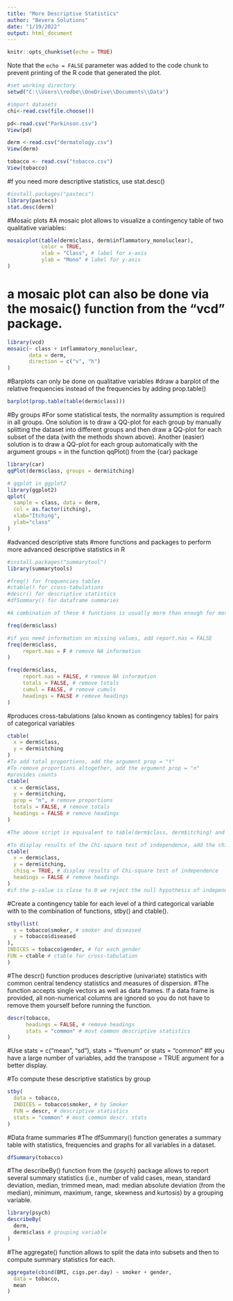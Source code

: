 ---
title: "More Descriptive Statistics"
author: "Bevera Solutions"
date: "1/19/2022"
output: html_document
---

```{r setup, include=FALSE}
knitr::opts_chunk$set(echo = TRUE)
```
Note that the `echo = FALSE` parameter was added to the code chunk to prevent printing of the R code that generated the plot.

```{r}

#set working directory 
setwd("C:\\Users\\redbe\\OneDrive\\Documents\\Data")

#import datasets
chi<-read.csv(file.choose())

pd<-read.csv("Parkinson.csv")
View(pd)

derm <-read.csv("dermatology.csv")
View(derm)

tobacco <- read.csv("tobacco.csv")
View(tobacco)
```

#f you need more descriptive statistics, use stat.desc()
```{r}
#install.packages("pastecs")
library(pastecs)
stat.desc(derm)
```

#Mosaic plots 
#A mosaic plot allows to visualize a contingency table of two qualitative variables:
```{r}
mosaicplot(table(derm$class, derm$inflammatory_monoluclear),
           color = TRUE,
           xlab = "Class", # label for x-axis
           ylab = "Mono" # label for y-axis
)
```
# a mosaic plot can also be done via the mosaic() function from the "vcd" package.
```{r}
library(vcd)
mosaic(~ class + inflammatory_monoluclear,
       data = derm,
       direction = c("v", "h")
)
```

#Barplots can only be done on qualitative variables
#draw a barplot of the relative frequencies instead of the frequencies by adding prop.table()
```{r}

barplot(prop.table(table(derm$class)))
```
#By groups
#For some statistical tests, the normality assumption is required in all groups. One solution is to draw a QQ-plot for each group by manually splitting the dataset into different groups and then draw a QQ-plot for each subset of the data (with the methods shown above). Another (easier) solution is to draw a QQ-plot for each group automatically with the argument groups = in the function qqPlot() from the {car} package
```{r}
library(car)
qqPlot(derm$class, groups = derm$itching)

# qqplot in ggplot2
library(ggplot2)
qplot(
  sample = class, data = derm,
  col = as.factor(itching),
  xlab="Itching",
  ylab="class"
)
```
#advanced descriptive stats
#more functions and packages to perform more advanced descriptive statistics in R
```{r}
#install.packages("summarytool")
library(summarytools)

#freq() for frequencies tables
#ctable() for cross-tabulations
#descr() for descriptive statistics
#dfSummary() for dataframe summaries

#A combination of these 4 functions is usually more than enough for most descriptive analysis.

freq(derm$class)

#if you need information on missing values, add report.nas = FALSE
freq(derm$class,
     report.nas = F # remove NA information
)

freq(derm$class,
     report.nas = FALSE, # remove NA information
     totals = FALSE, # remove totals
     cumul = FALSE, # remove cumuls
     headings = FALSE # remove headings
)
```

#produces cross-tabulations (also known as contingency tables) for pairs of categorical variables
```{r}
ctable(
  x = derm$class,
  y = derm$itching
)
#To add total proportions, add the argument prop = "t" 
#To remove proportions altogether, add the argument prop = "n"
#provides counts
ctable(
  x = derm$class,
  y = derm$itching,
  prop = "n", # remove proportions
  totals = FALSE, # remove totals
  headings = FALSE # remove headings
)

#The above script is equivalent to table(derm$class, derm$itching) and xtabs(~ derm$class + derm$itching)

#To display results of the Chi-square test of independence, add the chisq = TRUE argument
ctable(
  x = derm$class,
  y = derm$itching,
  chisq = TRUE, # display results of Chi-square test of independence
  headings = FALSE # remove headings
)
#if the p-value is close to 0 we reject the null hypothesis of independence between the two variables.This indicates that the variables are dependent and that there is a significant relationship between the two variables.
```

#Create a contingency table for each level of a third categorical variable with to the combination of functions, stby() and ctable().
```{r}
stby(list(
  x = tobacco$smoker, # smoker and diseased
  y = tobacco$diseased
),
INDICES = tobacco$gender, # for each gender
FUN = ctable # ctable for cross-tabulation
)
```
#The descr() function produces descriptive (univariate) statistics with common central tendency statistics and measures of dispersion.
#The function accepts single vectors as well as data frames. If a data frame is provided, all non-numerical columns are ignored so you do not have to remove them yourself before running the function.
```{r}
descr(tobacco,
      headings = FALSE, # remove headings
      stats = "common" # most common descriptive statistics
)
```

#Use stats = c("mean", "sd"), stats = "fivenum" or stats = "common"
#If you have a large number of variables, add the transpose = TRUE argument for a better display.

#To compute these descriptive statistics by group
```{r}
stby(
  data = tobacco,
  INDICES = tobacco$smoker, # by Smoker
  FUN = descr, # descriptive statistics
  stats = "common" # most common descr. stats
)
```
#Data frame summaries
#The dfSummary() function generates a summary table with statistics, frequencies and graphs for all variables in a dataset.
```{r}
dfSummary(tobacco)
```
#The describeBy() function from the {psych} package allows to report several summary statistics (i.e., number of valid cases, mean, standard deviation, median, trimmed mean, mad: median absolute deviation (from the median), minimum, maximum, range, skewness and kurtosis) by a grouping variable.
```{r}
library(psych)
describeBy(
  derm,
  derm$class # grouping variable
)
```
#The aggregate() function allows to split the data into subsets and then to compute summary statistics for each. 
```{r}
aggregate(cbind(BMI, cigs.per.day) ~ smoker + gender,
  data = tobacco,
  mean
)
```

